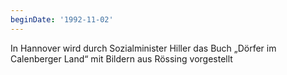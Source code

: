 ```yaml
---
beginDate: '1992-11-02'
---
```


In Hannover wird durch Sozialminister Hiller das Buch „Dörfer im Calenberger
Land“ mit Bildern aus Rössing vorgestellt
